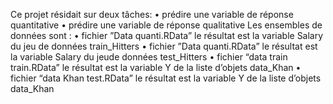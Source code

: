 Ce projet résidait sur deux tâches:
• prédire une variable de réponse quantitative
• prédire une variable de réponse qualitative
Les ensembles de données sont :
• fichier ”Data quanti.RData” le résultat est la variable Salary du jeu de données train_Hitters
• fichier ”Data quanti.RData” le résultat est la variable Salary du jeude données test_Hitters
• fichier "data train train.RData" le résultat est la variable Y de la liste d'objets data_Khan
• fichier "data Khan test.RData" le résultat est la variable Y de la liste d'objets data_Khan
